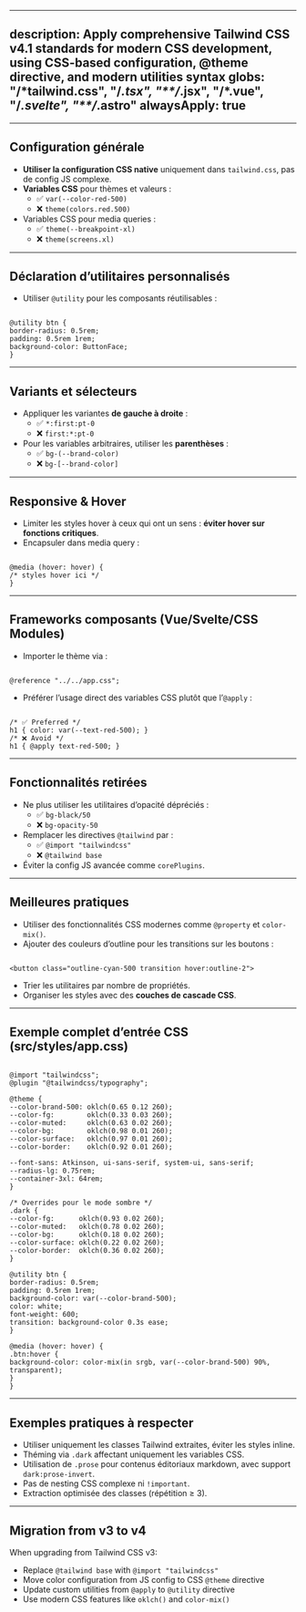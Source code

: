 
---
description: Apply comprehensive Tailwind CSS v4.1 standards for modern CSS development, using CSS-based configuration, @theme directive, and modern utilities syntax
globs: "**/*tailwind.css", "**/*.tsx", "**/*.jsx", "**/*.vue", "**/*.svelte", "**/*.astro"
alwaysApply: true
---

---

## Configuration générale

- **Utiliser la configuration CSS native** uniquement dans `tailwind.css`, pas de config JS complexe.
- **Variables CSS** pour thèmes et valeurs :
  - ✅ `var(--color-red-500)`
  - ❌ `theme(colors.red.500)`
- Variables CSS pour media queries :
  - ✅ `theme(--breakpoint-xl)`
  - ❌ `theme(screens.xl)`

---

## Déclaration d’utilitaires personnalisés

- Utiliser `@utility` pour les composants réutilisables :
```

@utility btn {
border-radius: 0.5rem;
padding: 0.5rem 1rem;
background-color: ButtonFace;
}

```

---

## Variants et sélecteurs

- Appliquer les variantes **de gauche à droite** :
  - ✅ `*:first:pt-0`
  - ❌ `first:*:pt-0`
- Pour les variables arbitraires, utiliser les **parenthèses** :
  - ✅ `bg-(--brand-color)`
  - ❌ `bg-[--brand-color]`

---

## Responsive & Hover

- Limiter les styles hover à ceux qui ont un sens : **éviter hover sur fonctions critiques**.
- Encapsuler dans media query :
```

@media (hover: hover) {
/* styles hover ici */
}

```

---

## Frameworks composants (Vue/Svelte/CSS Modules)

- Importer le thème via :
```

@reference "../../app.css";

```
- Préférer l’usage direct des variables CSS plutôt que l’`@apply` :
```

/* ✅ Preferred */
h1 { color: var(--text-red-500); }
/* ❌ Avoid */
h1 { @apply text-red-500; }

```

---

## Fonctionnalités retirées

- Ne plus utiliser les utilitaires d’opacité dépréciés :
  - ✅ `bg-black/50`
  - ❌ `bg-opacity-50`
- Remplacer les directives `@tailwind` par :
  - ✅ `@import "tailwindcss"`
  - ❌ `@tailwind base`
- Éviter la config JS avancée comme `corePlugins`.

---

## Meilleures pratiques

- Utiliser des fonctionnalités CSS modernes comme `@property` et `color-mix()`.
- Ajouter des couleurs d’outline pour les transitions sur les boutons :
```

<button class="outline-cyan-500 transition hover:outline-2">

```
- Trier les utilitaires par nombre de propriétés.
- Organiser les styles avec des **couches de cascade CSS**.

---

## Exemple complet d’entrée CSS (src/styles/app.css)

```

@import "tailwindcss";
@plugin "@tailwindcss/typography";

@theme {
--color-brand-500: oklch(0.65 0.12 260);
--color-fg:        oklch(0.33 0.03 260);
--color-muted:     oklch(0.63 0.02 260);
--color-bg:        oklch(0.98 0.01 260);
--color-surface:   oklch(0.97 0.01 260);
--color-border:    oklch(0.92 0.01 260);

--font-sans: Atkinson, ui-sans-serif, system-ui, sans-serif;
--radius-lg: 0.75rem;
--container-3xl: 64rem;
}

/* Overrides pour le mode sombre */
.dark {
--color-fg:      oklch(0.93 0.02 260);
--color-muted:   oklch(0.78 0.02 260);
--color-bg:      oklch(0.18 0.02 260);
--color-surface: oklch(0.22 0.02 260);
--color-border:  oklch(0.36 0.02 260);
}

@utility btn {
border-radius: 0.5rem;
padding: 0.5rem 1rem;
background-color: var(--color-brand-500);
color: white;
font-weight: 600;
transition: background-color 0.3s ease;
}

@media (hover: hover) {
.btn:hover {
background-color: color-mix(in srgb, var(--color-brand-500) 90%, transparent);
}
}

```

---

## Exemples pratiques à respecter

- Utiliser uniquement les classes Tailwind extraites, éviter les styles inline.
- Théming via `.dark` affectant uniquement les variables CSS.
- Utilisation de `.prose` pour contenus éditoriaux markdown, avec support `dark:prose-invert`.
- Pas de nesting CSS complexe ni `!important`.
- Extraction optimisée des classes (répétition ≥ 3).

---

## Migration from v3 to v4

When upgrading from Tailwind CSS v3:
- Replace `@tailwind base` with `@import "tailwindcss"`
- Move color configuration from JS config to CSS `@theme` directive
- Update custom utilities from `@apply` to `@utility` directive
- Use modern CSS features like `oklch()` and `color-mix()`

